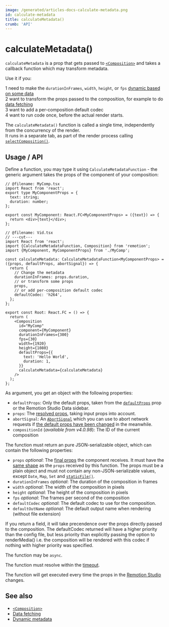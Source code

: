 ```yaml
---
image: /generated/articles-docs-calculate-metadata.png
id: calculate-metadata
title: calculateMetadata()
crumb: 'API'
---
```


# calculateMetadata()<AvailableFrom v="4.0.0" />

`calculateMetadata` is a prop that gets passed to [`<Composition>`](/docs/composition) and takes a callback function which may transform metadata.

Use it if you:

<Step>1</Step> need to make the `durationInFrames`, `width`, `height`, or `fps` <a href="/docs/dynamic-metadata">dynamic based on some data</a>
<br />
<Step>2</Step> want to transform the props passed to the composition, for example to do <a href="/docs/data-fetching">data fetching</a>
<br />
<Step>3</Step> want to add a per-composition default codec
<br />
<Step>4</Step> want to run code once, before the actual render starts.

The `calculateMetadata()` function is called a single time, independently from the concurrency of the render.  
It runs in a separate tab, as part of the render process calling [`selectComposition()`](/docs/renderer/select-composition).

## Usage / API

Define a function, you may type it using `CalculateMetadataFunction` - the generic argument takes the props of the component of your composition:

```tsx twoslash title="src/Root.tsx"
// @filename: MyComp.tsx
import React from 'react';
export type MyComponentProps = {
  text: string;
  duration: number;
};

export const MyComponent: React.FC<MyComponentProps> = ({text}) => {
  return <div>{text}</div>;
};

// @filename: Vid.tsx
// ---cut---
import React from 'react';
import {CalculateMetadataFunction, Composition} from 'remotion';
import {MyComponent, MyComponentProps} from './MyComp';

const calculateMetadata: CalculateMetadataFunction<MyComponentProps> = ({props, defaultProps, abortSignal}) => {
  return {
    // Change the metadata
    durationInFrames: props.duration,
    // or transform some props
    props,
    // or add per-composition default codec
    defaultCodec: 'h264',
  };
};

export const Root: React.FC = () => {
  return (
    <Composition
      id="MyComp"
      component={MyComponent}
      durationInFrames={300}
      fps={30}
      width={1920}
      height={1080}
      defaultProps={{
        text: 'Hello World',
        duration: 1,
      }}
      calculateMetadata={calculateMetadata}
    />
  );
};
```

As argument, you get an object with the following properties:

- `defaultProps`: Only the default props, taken from the [`defaultProps`](/docs/composition#defaultprops) prop or the Remotion Studio Data sidebar.
- `props`: The [resolved props](/docs/props-resolution), taking input props into account.
- `abortSignal`: An [`AbortSignal`](https://developer.mozilla.org/en-US/docs/Web/API/AbortSignal) which you can use to abort network requests if [the default props have been changed](/docs/data-fetching#aborting-stale-requests) in the meanwhile.
- `compositionId` (_available from v4.0.98_): The ID of the current composition

The function must return an pure JSON-serializable object, which can contain the following properties:

- `props` _optional_: The [final props](/docs/props-resolution) the component receives. It must have the [same shape](/docs/data-fetching#usage) as the `props` received by this function. The props must be a plain object and must not contain any non-JSON-serializable values, except `Date`, `Map`, `Set` and [`staticFile()`](/docs/staticfile).
- `durationInFrames` _optional_: The duration of the composition in frames
- `width` _optional_: The width of the composition in pixels
- `height` _optional_: The height of the composition in pixels
- `fps` _optional_: The frames per second of the composition
- `defaultCodec` _optional_: The default codec to use for the composition.
- `defaultOutName` _optional_: The default output name when rendering (without file extension) <AvailableFrom v="4.0.268" />

If you return a field, it will take precendence over the props directly passed to the composition. The defaultCodec returned will have a higher priority than the config file, but less priority than explicitly passing the option to renderMedia() i.e. the composition will be rendered with this codec if nothing with higher priority was specified.

The function may be `async`.

The function must resolve within the [timeout](/docs/delay-render#timeout).

The function will get executed every time the props in the [Remotion Studio](/docs/visual-editing) changes.

## See also

- [`<Composition>`](/docs/composition)
- [Data fetching](/docs/data-fetching)
- [Dynamic metadata](/docs/dynamic-metadata)
